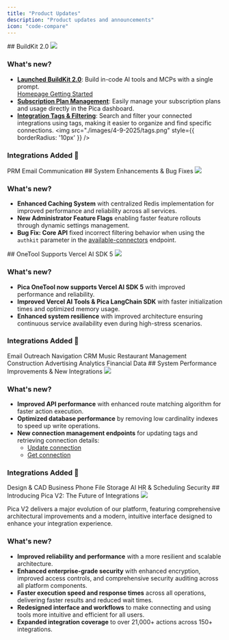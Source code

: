 ```yaml
---
title: "Product Updates"
description: "Product updates and announcements"
icon: "code-compare"
---
```


<Update label="September 4, 2025" description="2.4.0">
  ## BuildKit 2.0

  <Frame>
    <img src="./images/4-9-2025/buildkit-2.0.png" />
  </Frame>

  ### What's new?
  - **[Launched BuildKit 2.0](https://buildkit.picaos.com)**: Build in-code AI tools and MCPs with a single prompt.
    <div style={{ display: 'flex', gap: '1rem' }}>
      <a href="https://buildkit.picaos.com" style={{ display: 'flex', alignItems: 'center', gap: '0.5rem', textDecoration: 'none' }}>
        Homepage <Icon icon="arrow-up-right-from-square" size={12} /> 
      </a>
      <a href="https://buildkit.picaos.com/integrations?section=getting-started" style={{ display: 'flex', alignItems: 'center', gap: '0.5rem', textDecoration: 'none' }}>
        Getting Started <Icon icon="arrow-up-right-from-square" size={12} /> 
      </a>
    </div>
  - **[Subscription Plan Management](https://app.picaos.com/settings/billing)**: Easily manage your subscription plans and usage directly in the Pica dashboard.
  - **[Integration Tags & Filtering](https://app.picaos.com/connections)**: Search and filter your connected integrations using tags, making it easier to organize and find specific connections.
    <img src="./images/4-9-2025/tags.png" style={{ borderRadius: '10px' }} />

  ### Integrations Added 🚀
  <CardGroup cols={3}>
    <Card title="PartnerStack Partner" icon="https://assets.picaos.com/connectors/partner-stack.svg" href="https://partnerstack.com">PRM</Card>
    <Card title="Nylas" icon="https://assets.picaos.com/connectors/nylas.svg" href="https://nylas.com">Email</Card>
    <Card title="Discord" icon="https://assets.picaos.com/connectors/discord.svg" href="https://discord.com">Communication</Card>
  </CardGroup>
</Update>

<Update label="August 27, 2025" description="2.3.0">
  ## System Enhancements & Bug Fixes

  <Frame>
    <img src="./images/27-8-2025.png" />
  </Frame>

  ### What's new?
  - **Enhanced Caching System** with centralized Redis implementation for improved performance and reliability across all services.
  - **New Administrator Feature Flags** enabling faster feature rollouts through dynamic settings management.
  - **Bug Fix: Core API** fixed incorrect filtering behavior when using the `authkit` parameter in the [available-connectors](/api-reference/core/available-connectors) endpoint.
</Update>

<Update label="August 21, 2025" description="2.2.0">
  ## OneTool Supports Vercel AI SDK 5
  
  <Frame>
    <img src="./images/21-8-2025.png" />
  </Frame>

  ### What's new?
  - **Pica OneTool now supports Vercel AI SDK 5** with improved performance and reliability.
  - **Improved Vercel AI Tools & Pica LangChain SDK** with faster initialization times and optimized memory usage.
  - **Enhanced system resilience** with improved architecture ensuring continuous service availability even during high-stress scenarios.

  ### Integrations Added 🚀
  <CardGroup cols={3}>
    <Card title="Reply" icon="https://assets.picaos.com/connectors/reply-io.svg" href="https://reply.io">Email Outreach</Card>
    <Card title="Google Routes" icon="https://assets.picaos.com/connectors/google-routes.svg" href="https://developers.google.com/maps/documentation/routes/compute-route-over">Navigation</Card>
    <Card title="Folk" icon="https://assets.picaos.com/connectors/folk-app.svg" href="https://folk.app">CRM</Card>
    <Card title="Spotify" icon="https://assets.picaos.com/connectors/spotify.svg" href="https://spotify.com">Music</Card>
    <Card title="7Shifts" icon="https://assets.picaos.com/connectors/7-shifts.svg" href="https://www.7shifts.com">Restaurant Management</Card>
    <Card title="Bluebeam" icon="https://assets.picaos.com/connectors/bluebeam.svg" href="https://bluebeam.com">Construction</Card>
    <Card title="Google Ads" icon="https://assets.picaos.com/connectors/google-ads.svg" href="https://ads.google.com">Advertising</Card>
    <Card title="Mixpanel" icon="https://assets.picaos.com/connectors/mixpanel.svg" href="https://mixpanel.com">Analytics</Card>
    <Card title="Twelve Data" icon="https://assets.picaos.com/connectors/twelve-data.svg" href="https://twelvedata.com">Financial Data</Card>
  </CardGroup>
</Update>

<Update label="August 5, 2025" description="2.1.0">
  ## System Performance Improvements & New Integrations
  
  <Frame>
    <img src="./images/5-8-2025.png" />
  </Frame>

  ### What's new?
  - **Improved API performance** with enhanced route matching algorithm for faster action execution.
  - **Optimized database performance** by removing low cardinality indexes to speed up write operations.
  - **New connection management endpoints** for updating tags and retrieving connection details:
    - [Update connection](/api-reference/vault/connections/update)
    - [Get connection](/api-reference/vault/connections/get)

  ### Integrations Added 🚀
  <CardGroup cols={3}>
    <Card title="Autodesk" icon="https://assets.picaos.com/connectors/autodesk.svg" href="https://autodesk.com">Design & CAD</Card>
    <Card title="OpenPhone" icon="https://assets.picaos.com/connectors/open-phone.svg" href="https://openphone.com">Business Phone</Card>
    <Card title="Dropbox" icon="https://assets.picaos.com/connectors/dropbox.svg" href="https://dropbox.com">File Storage</Card>
    <Card title="Deck" icon="https://assets.picaos.com/connectors/deck-co.svg" href="https://deck.co">AI</Card>
    <Card title="Sling" icon="https://assets.picaos.com/connectors/sling.svg" href="https://getsling.com">HR & Scheduling</Card>
    <Card title="1Password" icon="https://assets.picaos.com/connectors/1-password.svg" href="https://1password.com">Security</Card>
  </CardGroup>
</Update>

<Update label="July 19, 2025" description="2.0.0">
  ## Introducing Pica V2: The Future of Integrations
  
  <Frame>
    <img src="./images/19-7-2025.png" />
  </Frame>

  Pica V2 delivers a major evolution of our platform, featuring comprehensive architectural improvements and a modern, intuitive interface designed to enhance your integration experience.

  ### What's new?

  - **Improved reliability and performance** with a more resilient and scalable architecture.
  - **Enhanced enterprise-grade security** with enhanced encryption, improved access controls, and comprehensive security auditing across all platform components.
  - **Faster execution speed and response times** across all operations, delivering faster results and reduced wait times.
  - **Redesigned interface and workflows** to make connecting and using tools more intuitive and efficient for all users.
  - **Expanded integration coverage** to over 21,000+ actions across 150+ integrations.
  
</Update>
